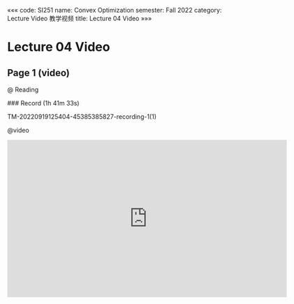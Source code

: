 «««
code: SI251
name: Convex Optimization
semester: Fall 2022
category: Lecture Video 教学视频
title: Lecture 04 Video
»»»

# Lecture 04 Video

## Page 1 (video)

@ Reading

<div class="markdown-body">
### Record (1h 41m 33s)

TM-20220919125404-45385385827-recording-1(1)
</div>

@video

<iframe src="https://sbbrisk.com/e/j97gtabpk26r.html" frameborder=0 marginwidth=0 marginheight=0 scrolling=no width=640 height=360 allowfullscreen></iframe>
